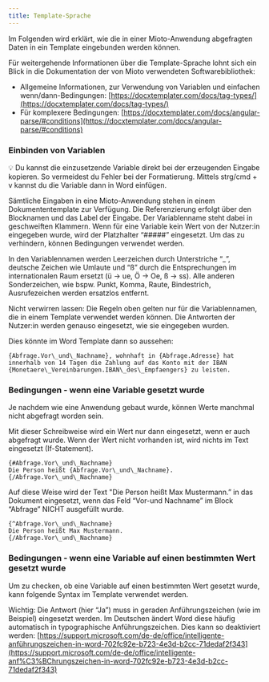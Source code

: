 ```yaml
---
title: Template-Sprache
---
```


Im Folgenden wird erklärt, wie die in einer Mioto-Anwendung abgefragten Daten in ein Template eingebunden werden können.

Für weitergehende Informationen über die Template-Sprache lohnt sich ein Blick in die Dokumentation der von Mioto verwendeten Softwarebibliothek:

* Allgemeine Informationen, zur Verwendung von Variablen und einfachen wenn/dann-Bedingungen: [https://docxtemplater.com/docs/tag-types/](https://docxtemplater.com/docs/tag-types/)
* Für komplexere Bedingungen: [https://docxtemplater.com/docs/angular-parse/#conditions](https://docxtemplater.com/docs/angular-parse/#conditions)

### Einbinden von Variablen

💡 Du kannst die einzusetzende Variable direkt bei der erzeugenden Eingabe kopieren. So vermeidest du Fehler bei der Formatierung. Mittels strg/cmd + v kannst du die Variable dann in Word einfügen.

Sämtliche Eingaben in eine Mioto-Anwendung stehen in einem Dokumententemplate zur Verfügung. Die Referenzierung erfolgt über den Blocknamen und das Label der Eingabe. Der Variablenname steht dabei in geschweiften Klammern. Wenn für eine Variable kein Wert von der Nutzer\:in eingegeben wurde, wird der Platzhalter “#####” eingesetzt. Um das zu verhindern, können Bedingungen verwendet werden.

In den Variablennamen werden Leerzeichen durch Unterstriche “\_”, deutsche Zeichen wie Umlaute und “ß” durch die Entsprechungen im internationalen Raum ersetzt (ü → ue, Ö → Oe, ß → ss). Alle anderen Sonderzeichen, wie bspw. Punkt, Komma, Raute, Bindestrich, Ausrufezeichen werden ersatzlos entfernt.

Nicht verwirren lassen: Die Regeln oben gelten nur für die Variablennamen, die in einem Template verwendet werden können. Die  Antworten der Nutzer\:in werden genauso eingesetzt, wie sie eingegeben wurden.

Dies könnte im Word Template dann so aussehen:

```
{Abfrage.Vor\_und\_Nachname}, wohnhaft in {Abfrage.Adresse} hat innerhalb von 14 Tagen die Zahlung auf das Konto mit der IBAN {Monetaere\_Vereinbarungen.IBAN\_des\_Empfaengers} zu leisten. 
```

### Bedingungen - wenn eine Variable gesetzt wurde

Je nachdem wie eine Anwendung gebaut wurde, können Werte manchmal nicht abgefragt worden sein.

Mit dieser Schreibweise wird ein Wert nur dann eingesetzt, wenn er auch abgefragt wurde. Wenn der Wert nicht vorhanden ist, wird nichts im Text eingesetzt (If-Statement).

```
{#Abfrage.Vor\_und\_Nachname}
Die Person heißt {Abfrage.Vor\_und\_Nachname}.
{/Abfrage.Vor\_und\_Nachname}
```

Auf diese Weise wird der Text "Die Person heißt Max Mustermann.” in das Dokument eingesetzt, wenn das Feld “Vor-und Nachname” im Block “Abfrage” NICHT ausgefüllt wurde.

```
{^Abfrage.Vor\_und\_Nachname}
Die Person heißt Max Mustermann.
{/Abfrage.Vor\_und\_Nachname}
```

### Bedingungen - wenn eine Variable auf einen bestimmten Wert gesetzt wurde

Um zu checken, ob eine Variable auf einen bestimmten Wert gesetzt wurde, kann folgende Syntax im Template verwendet werden.

Wichtig: Die Antwort (hier “Ja”) muss in geraden Anführungszeichen (wie im Beispiel) eingesetzt werden. Im Deutschen ändert Word diese häufig automatisch in typographische Anführungszeichen. Dies kann so deaktiviert werden: [https://support.microsoft.com/de-de/office/intelligente-anführungszeichen-in-word-702fc92e-b723-4e3d-b2cc-71dedaf2f343](https://support.microsoft.com/de-de/office/intelligente-anf%C3%BChrungszeichen-in-word-702fc92e-b723-4e3d-b2cc-71dedaf2f343)
